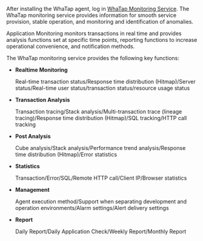 After installing the WhaTap agent, log in [WhaTap Monitoring Service](https://service.whatap.io). The WhaTap monitoring service provides information for smooth service provision, stable operation, and monitoring and identification of anomalies.

Application Monitoring monitors transactions in real time and provides analysis functions set at specific time points, reporting functions to increase operational convenience, and notification methods.

The WhaTap monitoring service provides the following key functions:

- **Realtime Monitoring**

    Real-time transaction status/Response time distribution (Hitmap)/Server status/Real-time user status/transaction status/resource usage status

- **Transaction Analysis**

    Transaction tracing/Stack analysis/Multi-transaction trace (lineage tracing)/Response time distribution (Hitmap)/SQL tracking/HTTP call tracking

- **Post Analysis**

    Cube analysis/Stack analysis/Performance trend analysis/Response time distribution (Hitmap)/Error statistics

- **Statistics**

    Transaction/Error/SQL/Remote HTTP call/Client IP/Browser statistics

- **Management**

    Agent execution method/Support when separating development and operation environments/Alarm settings/Alert delivery settings

- **Report**

    Daily Report/Daily Application Check/Weekly Report/Monthly Report

